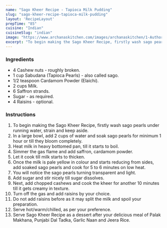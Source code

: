 ---
name: "Sago Kheer Recipe - Tapioca Milk Pudding"
slug: "sago-kheer-recipe-tapioca-milk-pudding"
layout: 'RecipeLayout'
prepTime: "85"
cuisine: "Indian"
cuisineSlug: "indian"
image: "https://www.archanaskitchen.com/images/archanaskitchen/1-Author/Shaheen_Ali/SAGO_KHEER.jpg"
excerpt: "To begin making the Sago Kheer Recipe, firstly wash sago pearls under running water, strain and keep aside"
---

### Ingredients

- 4 Cashew nuts - roughly broken.
- 1 cup Sabudana (Tapioca Pearls) - also called sago.
- 1/2 teaspoon Cardamom Powder (Elaichi).
- 2 cups Milk.
- 6 Saffron strands.
- Sugar - as required.
- 4 Raisins - optional.

### Instructions

1. To begin making the Sago Kheer Recipe, firstly wash sago pearls under running water, strain and keep aside.
1. In a large bowl, add 2 cups of water and soak sago pearls for minimum 1 hour or till they bloom completely.
1. Heat milk in heavy bottomed pan, till it starts to boil.
1. Simmer the gas flame and add saffron, cardamom powder.
1. Let it cook till milk starts to thicken.
1. Once the milk is pale yellow in colour and starts reducing from sides, add soaked sago pearls and cook for 5 to 6 minutes on low heat.
1. You will notice the sago pearls turning transparent and light.
1. Add sugar and stir nicely till sugar dissolves.
1. Next, add chopped cashews and cook the kheer for another 10 minutes till it gets creamy in texture.
1. Turn off the gas and add raisins by your choice.
1. Do not add raisins before as it may split the milk and spoil your preparation.
1. Serve hot/warm/chilled, as per your preference.
1. Serve Sago Kheer Recipe as a dessert after your delicious meal of Palak Makhana, Punjabi Dal Tadka, Garlic Naan and Jeera Rice.
